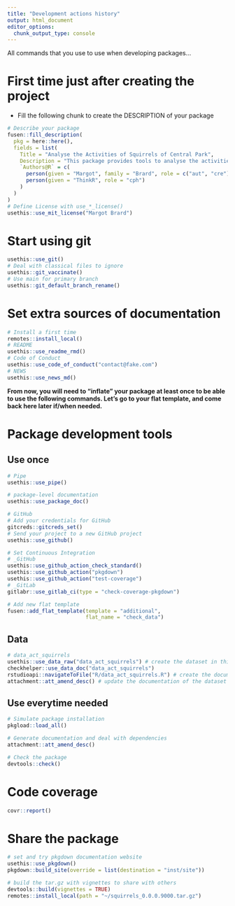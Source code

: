 ```yaml
---
title: "Development actions history"
output: html_document
editor_options: 
  chunk_output_type: console
---
```


All commands that you use to use when developing packages...

# First time just after creating the project

- Fill the following chunk to create the DESCRIPTION of your package

```r
# Describe your package
fusen::fill_description(
  pkg = here::here(),
  fields = list(
    Title = "Analyse the Activities of Squirrels of Central Park",
    Description = "This package provides tools to analyse the activities of squirrels of Central Park, NYC. The data is from the NYC Squirrel Census - raw data at NY Data portal.",
    `Authors@R` = c(
      person(given = "Margot", family = "Brard", role = c("aut", "cre"), email = "margot@thinkr.fr", comment = c(ORCID = "0000-0001-6754-0659")),
      person(given = "ThinkR", role = "cph")
    )
  )
)
# Define License with use_*_license()
usethis::use_mit_license("Margot Brard")
```

# Start using git

```r
usethis::use_git()
# Deal with classical files to ignore
usethis::git_vaccinate()
# Use main for primary branch
usethis::git_default_branch_rename()
```

# Set extra sources of documentation

```r
# Install a first time
remotes::install_local()
# README
usethis::use_readme_rmd()
# Code of Conduct
usethis::use_code_of_conduct("contact@fake.com")
# NEWS
usethis::use_news_md()
```

**From now, you will need to "inflate" your package at least once to be able to use the following commands. Let's go to your flat template, and come back here later if/when needed.**


# Package development tools
## Use once

```r
# Pipe
usethis::use_pipe()

# package-level documentation
usethis::use_package_doc()

# GitHub
# Add your credentials for GitHub
gitcreds::gitcreds_set()
# Send your project to a new GitHub project
usethis::use_github()

# Set Continuous Integration
# _GitHub
usethis::use_github_action_check_standard()
usethis::use_github_action("pkgdown")
usethis::use_github_action("test-coverage")
# _GitLab
gitlabr::use_gitlab_ci(type = "check-coverage-pkgdown")

# Add new flat template
fusen::add_flat_template(template = "additional",
                         flat_name = "check_data")
```


## Data

```r
# data_act_squirrels
usethis::use_data_raw("data_act_squirrels") # create the dataset in this file
checkhelper::use_data_doc("data_act_squirrels")
rstudioapi::navigateToFile("R/data_act_squirrels.R") # create the documentation of the dataset
attachment::att_amend_desc() # update the documentation of the dataset

```

## Use everytime needed

```r
# Simulate package installation
pkgload::load_all()

# Generate documentation and deal with dependencies
attachment::att_amend_desc()

# Check the package
devtools::check()
```

# Code coverage

```r
covr::report()
```

# Share the package

```r
# set and try pkgdown documentation website
usethis::use_pkgdown()
pkgdown::build_site(override = list(destination = "inst/site"))

# build the tar.gz with vignettes to share with others
devtools::build(vignettes = TRUE)
remotes::install_local(path = "~/squirrels_0.0.0.9000.tar.gz") 
```

